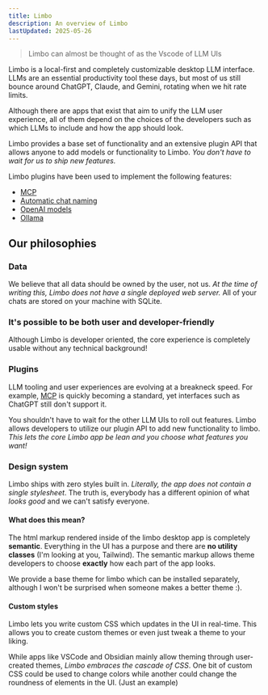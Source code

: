 ```yaml
---
title: Limbo
description: An overview of Limbo
lastUpdated: 2025-05-26
---
```



> Limbo can almost be thought of as the Vscode of LLM UIs

Limbo is a local-first and completely customizable desktop LLM interface. LLMs are an essential productivity tool these days, but most of us still bounce around ChatGPT, Claude, and Gemini, rotating when we hit rate limits.

Although there are apps that exist that aim to unify the LLM user experience, all of them depend on the choices of the developers such as which LLMs to include and how the app should look.

Limbo provides a base set of functionality and an extensive plugin API that allows anyone to add models or functionality to Limbo. _You don't have to wait for us to ship new features._

Limbo plugins have been used to implement the following features:

- [MCP]()
- [Automatic chat naming]()
- [OpenAI models]()
- [Ollama]()

## Our philosophies

### Data

We believe that all data should be owned by the user, not us. _At the time of writing this, Limbo does not have a single deployed web server._ All of your chats are stored on your machine with SQLite.

### It's possible to be both user and developer-friendly

Although Limbo is developer oriented, the core experience is completely usable without any technical background!

### Plugins

LLM tooling and user experiences are evolving at a breakneck speed. For example, [MCP](https://github.com/modelcontextprotocol) is quickly becoming a standard, yet interfaces such as ChatGPT still don't support it.

You shouldn't have to wait for the other LLM UIs to roll out features. Limbo allows developers to utilize our plugin API to add new functionality to limbo. _This lets the core Limbo app be lean and you choose what features you want!_

### Design system

Limbo ships with zero styles built in. _Literally, the app does not contain a single stylesheet_. The truth is, everybody has a different opinion of what _looks good_ and we can't satisfy everyone.

#### What does this mean?

The html markup rendered inside of the limbo desktop app is completely **semantic**. Everything in the UI has a purpose and there are **no utility classes** (I'm looking at you, Tailwind). The semantic markup allows theme developers to choose **exactly** how each part of the app looks.

<Aside>
	We provide a base theme for limbo which can be installed separately, although I won't be
	surprised when someone makes a better theme :).
</Aside>

#### Custom styles

Limbo lets you write custom CSS which updates in the UI in real-time. This allows you to create custom themes or even just tweak a theme to your liking.

While apps like VSCode and Obsidian mainly allow theming through user-created themes, _Limbo
embraces the cascade of CSS_. One bit of custom CSS could be used to change colors while another could change the roundness of elements in the UI. (Just an example)
